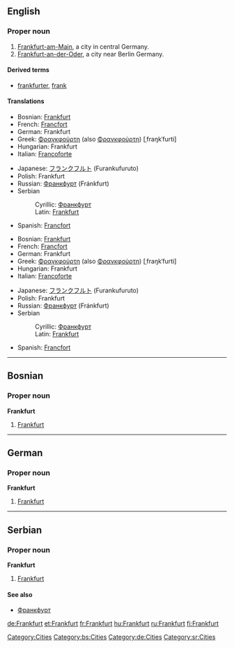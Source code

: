 {{see|frankfurt}}
==English==
{{wikipedia}}

===Proper noun===
{{en-proper noun}}

# [[Frankfurt-am-Main]], a city in central Germany.
# [[Frankfurt-an-der-Oder]], a city near Berlin Germany.

====Derived terms====
*[[frankfurter]], [[frank]]

====Translations====
{{trans-top|Frankfurt-am-Main}}
*Bosnian: [[Frankfurt#Bosnian|Frankfurt]] {{m}}
*French: [[Francfort]]
*German: Frankfurt
*Greek: [[Φραγκφούρτη]] (also [[Φρανκφούρτη]]) [ˌfraŋkˈfurti] {{f}}
*Hungarian: Frankfurt
*Italian: [[Francoforte]] {{f}}
{{trans-mid}}
*Japanese: [[フランクフルト]] (Furankufuruto)
*Polish: Frankfurt {{m}}
*Russian: [[Франкфурт]] (Fránkfurt) {{m}}
*Serbian
*:Cyrillic: [[Франкфурт#Serbian|Франкфурт]] {{m}}
*:Latin: [[Frankfurt#Serbian|Frankfurt]] {{m}}
*Spanish: [[Francfort]] {{m}}
{{trans-bottom}}

{{trans-top|Frankfurt-an-der-Oder}}
*Bosnian: [[Frankfurt#Bosnian|Frankfurt]] {{m}}
*French: [[Francfort]]
*German: Frankfurt
*Greek: [[Φραγκφούρτη]] (also [[Φρανκφούρτη]]) [ˌfraŋkˈfurti] {{f}}
*Hungarian: Frankfurt
*Italian: [[Francoforte]] {{f}}
{{trans-mid}}
*Japanese: [[フランクフルト]] (Furankufuruto)
*Polish: Frankfurt {{m}}
*Russian: [[Франкфурт]] (Fránkfurt) {{m}}
*Serbian
*:Cyrillic: [[Франкфурт#Serbian|Франкфурт]] {{m}}
*:Latin: [[Frankfurt#Serbian|Frankfurt]] {{m}}
*Spanish: [[Francfort]] {{m}}
{{trans-bottom}}

[[Category:Cities]]

----

==Bosnian==

===Proper noun===
'''Frankfurt''' {{m}} {{s}}

# [[Frankfurt#English|Frankfurt]]

[[Category:bs:Cities]]

----

==German==

===Proper noun===
'''Frankfurt'''

# [[Frankfurt#English|Frankfurt]]

[[Category:de:Cities]]

----

==Serbian==

===Proper noun===
'''Frankfurt''' {{m}} {{s}}

# [[Frankfurt#English|Frankfurt]]

====See also====
*[[Франкфурт#Serbian|Франкфурт]]

[[Category:sr:Cities]]

[[de:Frankfurt]]
[[et:Frankfurt]]
[[fr:Frankfurt]]
[[hu:Frankfurt]]
[[ru:Frankfurt]]
[[fi:Frankfurt]]